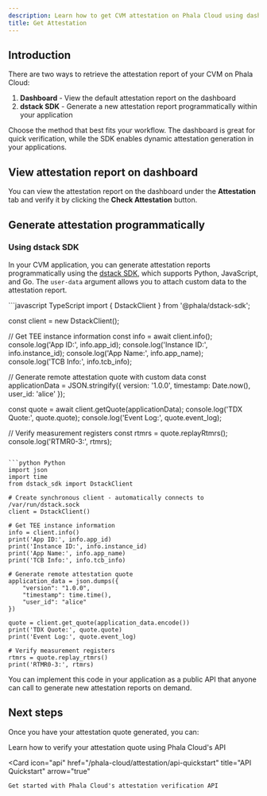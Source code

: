 ```yaml
---
description: Learn how to get CVM attestation on Phala Cloud using dashboard or dstack SDK.
title: Get Attestation
---
```


## Introduction

There are two ways to retrieve the attestation report of your CVM on Phala Cloud:

1. **Dashboard** - View the default attestation report on the dashboard
2. **dstack SDK** - Generate a new attestation report programmatically within your application

Choose the method that best fits your workflow. The dashboard is great for quick verification, while the SDK enables dynamic attestation generation in your applications.

## View attestation report on dashboard

You can view the attestation report on the dashboard under the **Attestation** tab and verify it by clicking the **Check Attestation** button.

## Generate attestation programmatically

### Using dstack SDK

In your CVM application, you can generate attestation reports programmatically using the [dstack SDK](https://www.npmjs.com/package/@phala/dstack-sdk?activeTab=readme), which supports Python, JavaScript, and Go. The `user-data` argument allows you to attach custom data to the attestation report.

<CodeGroup>
```javascript TypeScript
import { DstackClient } from '@phala/dstack-sdk';

const client = new DstackClient();

// Get TEE instance information
const info = await client.info();
console.log('App ID:', info.app_id);
console.log('Instance ID:', info.instance_id);
console.log('App Name:', info.app_name);
console.log('TCB Info:', info.tcb_info);

// Generate remote attestation quote with custom data
const applicationData = JSON.stringify({
  version: '1.0.0',
  timestamp: Date.now(),
  user_id: 'alice'
});

const quote = await client.getQuote(applicationData);
console.log('TDX Quote:', quote.quote);
console.log('Event Log:', quote.event_log);

// Verify measurement registers
const rtmrs = quote.replayRtmrs();
console.log('RTMR0-3:', rtmrs);
```

```python Python
import json
import time
from dstack_sdk import DstackClient

# Create synchronous client - automatically connects to /var/run/dstack.sock
client = DstackClient()

# Get TEE instance information
info = client.info()
print('App ID:', info.app_id)
print('Instance ID:', info.instance_id)
print('App Name:', info.app_name)
print('TCB Info:', info.tcb_info)

# Generate remote attestation quote
application_data = json.dumps({
    "version": "1.0.0",
    "timestamp": time.time(),
    "user_id": "alice"
})

quote = client.get_quote(application_data.encode())
print('TDX Quote:', quote.quote)
print('Event Log:', quote.event_log)

# Verify measurement registers
rtmrs = quote.replay_rtmrs()
print('RTMR0-3:', rtmrs)
```
</CodeGroup>

You can implement this code in your application as a public API that anyone can call to generate new attestation reports on demand.

## Next steps

Once you have your attestation quote generated, you can:

<CardGroup cols={2}>
  <Card
    icon="shield-check"
    href="/phala-cloud/attestation/verifying-attestation"
    title="Verify Attestation"
    arrow="true"
  >
    Learn how to verify your attestation quote using Phala Cloud's API
  </Card>

  <Card
    icon="api"
    href="/phala-cloud/attestation/api-quickstart"
    title="API Quickstart"
    arrow="true"
  >
    Get started with Phala Cloud's attestation verification API
  </Card>
</CardGroup>
